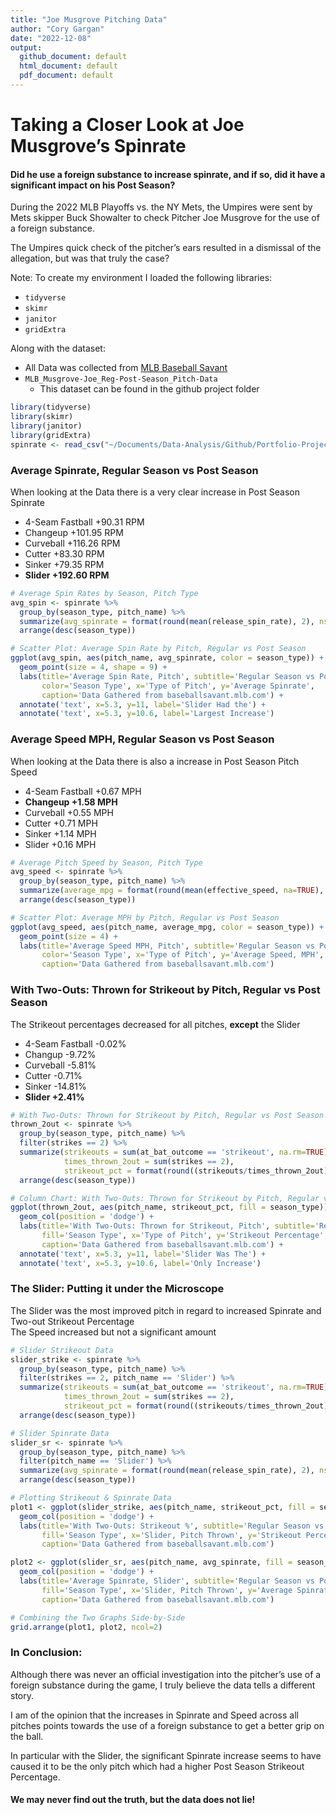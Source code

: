 ```yaml
---
title: "Joe Musgrove Pitching Data"
author: "Cory Gargan"
date: "2022-12-08"
output:
  github_document: default
  html_document: default
  pdf_document: default
---
```

# Taking a Closer Look at Joe Musgrove's Spinrate
#### Did he use a foreign substance to increase spinrate, and if so, did it have a significant impact on his Post Season?  
During the 2022 MLB Playoffs vs. the NY Mets, the Umpires were sent by Mets skipper Buck Showalter to check Pitcher Joe Musgrove for the use of a foreign substance.  
  
The Umpires quick check of the pitcher's ears resulted in a dismissal of the allegation, but was that truly the case?
  
Note: To create my environment I loaded the following libraries:  
  
  * `tidyverse`  
  * `skimr`  
  * `janitor`  
  * `gridExtra`  
  
Along with the dataset:  
  
  * All Data was collected from [MLB Baseball Savant](https://baseballsavant.mlb.com/statcast_search)
  * `MLB_Musgrove-Joe_Reg-Post-Season_Pitch-Data` 
    + This dataset can be found in the github project folder  
    
```r
library(tidyverse)  
library(skimr)
library(janitor)
library(gridExtra)
spinrate <- read_csv("~/Documents/Data-Analysis/Github/Portfolio-Projects/01-MLB-Spinrate-Data-in-R/MLB_Musgrove-Joe_Reg-Post-Season_Pitch-Data.csv")
```

### Average Spinrate, Regular Season vs Post Season  
When looking at the Data there is a very clear increase in Post Season Spinrate  
  
  * 4-Seam Fastball +90.31 RPM  
  * Changeup +101.95 RPM  
  * Curveball +116.26 RPM  
  * Cutter +83.30 RPM  
  * Sinker +79.35 RPM  
  * **Slider +192.60 RPM**  
  
```r
# Average Spin Rates by Season, Pitch Type
avg_spin <- spinrate %>% 
  group_by(season_type, pitch_name) %>% 
  summarize(avg_spinrate = format(round(mean(release_spin_rate), 2), nsmall=2)) %>% 
  arrange(desc(season_type))

# Scatter Plot: Average Spin Rate by Pitch, Regular vs Post Season  
ggplot(avg_spin, aes(pitch_name, avg_spinrate, color = season_type)) +
  geom_point(size = 4, shape = 9) +
  labs(title='Average Spin Rate, Pitch', subtitle='Regular Season vs Post Season',
       color='Season Type', x='Type of Pitch', y='Average Spinrate',
       caption='Data Gathered from baseballsavant.mlb.com') +
  annotate('text', x=5.3, y=11, label='Slider Had the') +
  annotate('text', x=5.3, y=10.6, label='Largest Increase')
```
  
### Average Speed MPH, Regular Season vs Post Season  
When looking at the Data there is also a increase in Post Season Pitch Speed  
  
  * 4-Seam Fastball +0.67 MPH  
  * **Changeup +1.58 MPH**  
  * Curveball +0.55 MPH  
  * Cutter +0.71 MPH  
  * Sinker +1.14 MPH  
  * Slider +0.16 MPH  
  
```r
# Average Pitch Speed by Season, Pitch Type
avg_speed <- spinrate %>% 
  group_by(season_type, pitch_name) %>% 
  summarize(average_mpg = format(round(mean(effective_speed, na=TRUE), 2), nsmall=2)) %>% 
  arrange(desc(season_type))

# Scatter Plot: Average MPH by Pitch, Regular vs Post Season
ggplot(avg_speed, aes(pitch_name, average_mpg, color = season_type)) +
  geom_point(size = 4) +
  labs(title='Average Speed MPH, Pitch', subtitle='Regular Season vs Post Season',
       color='Season Type', x='Type of Pitch', y='Average Speed, MPH',
       caption='Data Gathered from baseballsavant.mlb.com')
```
  
### With Two-Outs: Thrown for Strikeout by Pitch, Regular vs Post Season 
The Strikeout percentages decreased for all pitches, **except** the Slider 
  
  * 4-Seam Fastball -0.02%  
  * Changup -9.72%  
  * Curveball -5.81%  
  * Cutter -0.71%  
  * Sinker -14.81%  
  * **Slider +2.41%**   
  
```r
# With Two-Outs: Thrown for Strikeout by Pitch, Regular vs Post Season
thrown_2out <- spinrate %>% 
  group_by(season_type, pitch_name) %>%
  filter(strikes == 2) %>%
  summarize(strikeouts = sum(at_bat_outcome == 'strikeout', na.rm=TRUE),
            times_thrown_2out = sum(strikes == 2),
            strikeout_pct = format(round((strikeouts/times_thrown_2out)*100, 2), nsmall=2)) %>%
  arrange(desc(season_type)) 

# Column Chart: With Two-Outs: Thrown for Strikeout by Pitch, Regular vs Post Season
ggplot(thrown_2out, aes(pitch_name, strikeout_pct, fill = season_type)) +
  geom_col(position = 'dodge') +
  labs(title='With Two-Outs: Thrown for Strikeout, Pitch', subtitle='Regular Season vs Post Season',
       fill='Season Type', x='Type of Pitch', y='Strikeout Percentage',
       caption='Data Gathered from baseballsavant.mlb.com') +
  annotate('text', x=5.3, y=11, label='Slider Was The') +
  annotate('text', x=5.3, y=10.6, label='Only Increase')
```
  
### The Slider: Putting it under the Microscope
The Slider was the most improved pitch in regard to increased Spinrate and Two-out Strikeout Percentage  
The Speed increased but not a significant amount  
  
  
```r
# Slider Strikeout Data
slider_strike <- spinrate %>% 
  group_by(season_type, pitch_name) %>%
  filter(strikes == 2, pitch_name == 'Slider') %>%
  summarize(strikeouts = sum(at_bat_outcome == 'strikeout', na.rm=TRUE),
            times_thrown_2out = sum(strikes == 2),
            strikeout_pct = format(round((strikeouts/times_thrown_2out)*100, 2), nsmall=2)) %>%
  arrange(desc(season_type))

# Slider Spinrate Data
slider_sr <- spinrate %>% 
  group_by(season_type, pitch_name) %>% 
  filter(pitch_name == 'Slider') %>% 
  summarize(avg_spinrate = format(round(mean(release_spin_rate), 2), nsmall=2)) %>% 
  arrange(desc(season_type))

# Plotting Strikeout & Spinrate Data
plot1 <- ggplot(slider_strike, aes(pitch_name, strikeout_pct, fill = season_type)) +
  geom_col(position = 'dodge') +
  labs(title='With Two-Outs: Strikeout %', subtitle='Regular Season vs Post Season',
       fill='Season Type', x='Slider, Pitch Thrown', y='Strikeout Percentage',
       caption='Data Gathered from baseballsavant.mlb.com')

plot2 <- ggplot(slider_sr, aes(pitch_name, avg_spinrate, fill = season_type)) +
  geom_col(position = 'dodge') +
  labs(title='Average Spinrate, Slider', subtitle='Regular Season vs Post Season',
       fill='Season Type', x='Slider, Pitch Thrown', y='Average Spinrate',
       caption='Data Gathered from baseballsavant.mlb.com')

# Combining the Two Graphs Side-by-Side
grid.arrange(plot1, plot2, ncol=2)
```
  
### In Conclusion:
Although there was never an official investigation into the pitcher's use of a foreign substance during the game, I truly believe the data tells a different story.  
  
I am of the opinion that the increases in Spinrate and Speed across all pitches points towards the use of a foreign substance to get a better grip on the ball.  
  
In particular with the Slider, the significant Spinrate increase seems to have caused it to be the only pitch which had a higher Post Season Strikeout Percentage.  
  
#### We may never find out the truth, but **the data does not lie!**

